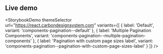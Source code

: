 ## Live demo

<StorybookDemo
  themeSelector
  url="https://react.carbondesignsystem.com"
  variants={[
    {
      label: 'Default',
      variant: 'components-pagination--default'
    },
    {
      label: 'Multiple Pagination Components',
      variant: 'components-pagination--multiple-pagination-components'
    },
    {
      label: 'Pagination with custom page sizes label',
      variant: 'components-pagination--pagination-with-custom-page-sizes-label'
    }
  ]}
/>
